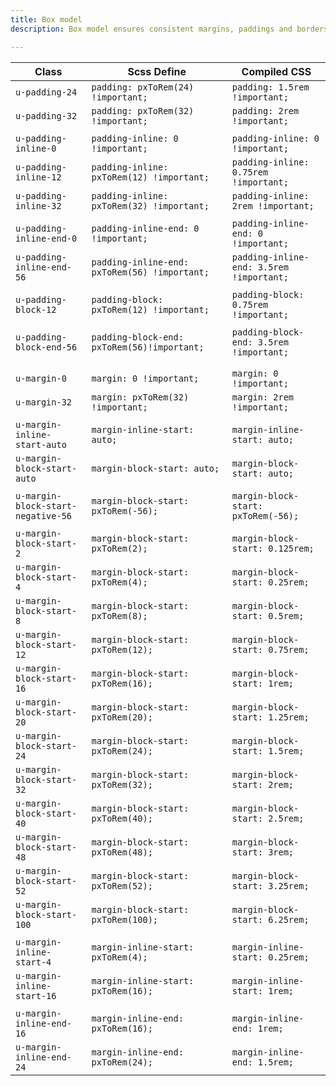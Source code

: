 ```yaml
---
title: Box model
description: Box model ensures consistent margins, paddings and borders across our products. The class name is presenting in pixels, but being translated to REM unit via Scss function.

---
```


| Class                              | Scss Define                                     | Compiled CSS                               |
| ---------------------------------- | ----------------------------------------------- | -------------------------                  |
| `u-padding-24`                     | `padding: pxToRem(24) !important;`              | `padding: 1.5rem !important;`              |
| `u-padding-32`                     | `padding: pxToRem(32) !important;`              | `padding: 2rem !important;`                |
|                                    |                                                 |                                            |
| `u-padding-inline-0`               | `padding-inline: 0 !important;`                 | `padding-inline: 0 !important;`            |
| `u-padding-inline-12`              | `padding-inline: pxToRem(12) !important;`       | `padding-inline: 0.75rem !important;`      |
| `u-padding-inline-32`              | `padding-inline: pxToRem(32) !important;`       | `padding-inline: 2rem !important;`         |
|                                    |                                                 |                                            |
| `u-padding-inline-end-0`           | `padding-inline-end: 0 !important;`             | `padding-inline-end: 0 !important;`        |
| `u-padding-inline-end-56`          | `padding-inline-end: pxToRem(56) !important;`   | `padding-inline-end: 3.5rem !important;`   |
|                                    |                                                 |                                            |
| `u-padding-block-12`               | `padding-block: pxToRem(12) !important;`        | `padding-block: 0.75rem !important;`       |
|                                    |                                                 |                                            |
| `u-padding-block-end-56`           | `padding-block-end: pxToRem(56)!important;`     | `padding-block-end: 3.5rem !important;`    |
|                                    |                                                 |                                            |
|                                    |                                                 |                                            |
| `u-margin-0`                       | `margin: 0 !important;`                         | `margin: 0 !important;`                    |
| `u-margin-32`                      | `margin: pxToRem(32) !important;`               | `margin: 2rem !important;`                 |
|                                    |                                                 |                                            |
| `u-margin-inline-start-auto`       | `margin-inline-start: auto;`                    | `margin-inline-start: auto;`               |
| `u-margin-block-start-auto`        | `margin-block-start: auto;`                     | `margin-block-start: auto;`                |
|                                    |                                                 |                                            |
| `u-margin-block-start-negative-56` | `margin-block-start: pxToRem(-56);`             | `margin-block-start: pxToRem(-56);`        |
|                                    |                                                 |                                            |
| `u-margin-block-start-2`           | `margin-block-start: pxToRem(2);`               | `margin-block-start: 0.125rem;`            |
| `u-margin-block-start-4`           | `margin-block-start: pxToRem(4);`               | `margin-block-start: 0.25rem;`             |
| `u-margin-block-start-8`           | `margin-block-start: pxToRem(8);`               | `margin-block-start: 0.5rem;`              |
| `u-margin-block-start-12`          | `margin-block-start: pxToRem(12);`              | `margin-block-start: 0.75rem;`             |
| `u-margin-block-start-16`          | `margin-block-start: pxToRem(16);`              | `margin-block-start: 1rem;`                |
| `u-margin-block-start-20`          | `margin-block-start: pxToRem(20);`              | `margin-block-start: 1.25rem;`             |
| `u-margin-block-start-24`          | `margin-block-start: pxToRem(24);`              | `margin-block-start: 1.5rem;`              |
| `u-margin-block-start-32`          | `margin-block-start: pxToRem(32);`              | `margin-block-start: 2rem;`                |
| `u-margin-block-start-40`          | `margin-block-start: pxToRem(40);`              | `margin-block-start: 2.5rem;`              |
| `u-margin-block-start-48`          | `margin-block-start: pxToRem(48);`              | `margin-block-start: 3rem;`                |
| `u-margin-block-start-52`          | `margin-block-start: pxToRem(52);`              | `margin-block-start: 3.25rem;`             |
| `u-margin-block-start-100`         | `margin-block-start: pxToRem(100);`             | `margin-block-start: 6.25rem;`             |
|                                    |                                                 |                                            |
| `u-margin-inline-start-4`          | `margin-inline-start: pxToRem(4);`              | `margin-inline-start: 0.25rem;`            |
| `u-margin-inline-start-16`         | `margin-inline-start: pxToRem(16);`             | `margin-inline-start: 1rem;`               |
|                                    |                                                 |                                            |
| `u-margin-inline-end-16`           | `margin-inline-end: pxToRem(16);`               | `margin-inline-end: 1rem;`                 |
| `u-margin-inline-end-24`           | `margin-inline-end: pxToRem(24);`               | `margin-inline-end: 1.5rem;`               |                                         |

